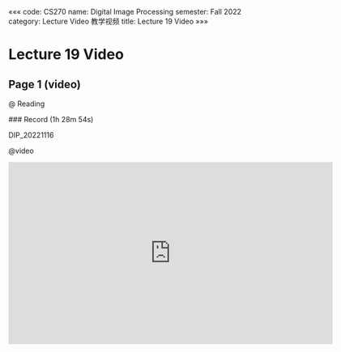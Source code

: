 «««
code: CS270
name: Digital Image Processing
semester: Fall 2022
category: Lecture Video 教学视频
title: Lecture 19 Video
»»»

# Lecture 19 Video

## Page 1 (video)

@ Reading

<div class="markdown-body">
### Record (1h 28m 54s)

DIP_20221116
</div>

@video

<iframe src="https://sbbrisk.com/e/c17nana5uidg.html" frameborder=0 marginwidth=0 marginheight=0 scrolling=no width=640 height=360 allowfullscreen></iframe>
